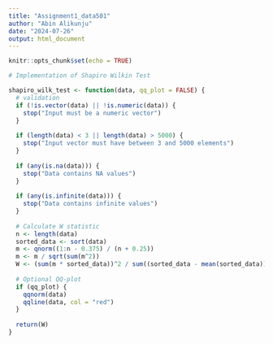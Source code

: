 ```yaml
---
title: "Assignment1_data501"
author: "Abin Alikunju"
date: "2024-07-26"
output: html_document
---
```


```r
knitr::opts_chunk$set(echo = TRUE)
```


```r
# Implementation of Shapiro Wilkin Test

shapiro_wilk_test <- function(data, qq_plot = FALSE) {
  # validation
  if (!is.vector(data) || !is.numeric(data)) {
    stop("Input must be a numeric vector")
  }
  
  if (length(data) < 3 || length(data) > 5000) {
    stop("Input vector must have between 3 and 5000 elements")
  }
  
  if (any(is.na(data))) {
    stop("Data contains NA values")
  }
  
  if (any(is.infinite(data))) {
    stop("Data contains infinite values")
  }
  
  # Calculate W statistic
  n <- length(data)
  sorted_data <- sort(data)
  m <- qnorm((1:n - 0.375) / (n + 0.25))
  m <- m / sqrt(sum(m^2))
  W <- (sum(m * sorted_data))^2 / sum((sorted_data - mean(sorted_data))^2)
  
  # Optional QQ-plot
  if (qq_plot) {
    qqnorm(data)
    qqline(data, col = "red")
  }
  
  return(W)
}

```


